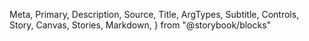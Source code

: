   Meta,
  Primary,
  Description,
  Source,
  Title,
  ArgTypes,
  Subtitle,
  Controls,
  Story,
  Canvas,
  Stories,
  Markdown,
} from "@storybook/blocks"

<Meta of={Loader} />
<Title />
<Description of={Loader} />

```tsx
import { Loader } from "@einride/ui"
```

## Basic

<Description of={Loader.Basic} />
<Canvas of={Loader.Basic} />
<Controls of={Loader.Basic} />
